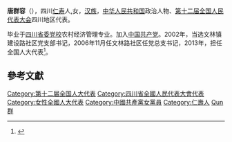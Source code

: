 '''唐群容'''（{{bd|1966年||}}），四川[[仁寿县|仁寿]]人,女，[[汉族|汉族]]，[[中华人民共和国|中华人民共和国]]政治人物、[[第十二届全国人民代表大会|第十二届全国人民代表大会]]四川地区代表。

毕业于[[四川省委党校|四川省委党校]]农村经济管理专业。加入[[中国共产党|中国共产党]]。2002年，当选文林镇建设路社区党支部书记，2006年11月任文林路社区任党总支书记，2013年，担任全国人大代表<ref>{{cite news|title=全国人大代表信息-唐群容|url=http://210.82.31.1:8084/delegate/viewDelegate.action?dbid=122220|accessdate=2013-04-05|newspaper=全国人大网|archive-url=https://web.archive.org/web/20160305223350/http://www.npc.gov.cn/delegate/viewDelegate.action?dbid=122220|archive-date=2016-03-05|dead-url=yes}}</ref>。

==參考文獻==
{{reflist}}
{{中国政治人物小作品}}
{{DEFAULTSORT:Tang唐}}
[[Category:第十二届全国人大代表|Category:第十二届全国人大代表]]
[[Category:四川省全國人民代表大會代表|Category:四川省全國人民代表大會代表]]
[[Category:女性全國人大代表|Category:女性全國人大代表]]
[[Category:中國共產黨女黨員|Category:中國共產黨女黨員]]
[[Category:仁壽人|Category:仁壽人]]
[[Category:唐姓|Qun群]]